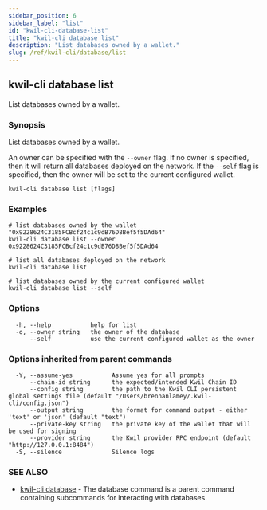```yaml
---
sidebar_position: 6
sidebar_label: "list"
id: "kwil-cli-database-list"
title: "kwil-cli database list"
description: "List databases owned by a wallet."
slug: /ref/kwil-cli/database/list
---
```


## kwil-cli database list

List databases owned by a wallet.

### Synopsis

List databases owned by a wallet.

An owner can be specified with the `--owner` flag. If no owner is specified, then it will return all databases deployed on the network.
If the `--self` flag is specified, then the owner will be set to the current configured wallet.

```
kwil-cli database list [flags]
```

### Examples

```
# list databases owned by the wallet "0x9228624C3185FCBcf24c1c9dB76D8Bef5f5DAd64"
kwil-cli database list --owner 0x9228624C3185FCBcf24c1c9dB76D8Bef5f5DAd64

# list all databases deployed on the network
kwil-cli database list

# list databases owned by the current configured wallet
kwil-cli database list --self
```

### Options

```
  -h, --help           help for list
  -o, --owner string   the owner of the database
      --self           use the current configured wallet as the owner
```

### Options inherited from parent commands

```
  -Y, --assume-yes           Assume yes for all prompts
      --chain-id string      the expected/intended Kwil Chain ID
      --config string        the path to the Kwil CLI persistent global settings file (default "/Users/brennanlamey/.kwil-cli/config.json")
      --output string        the format for command output - either 'text' or 'json' (default "text")
      --private-key string   the private key of the wallet that will be used for signing
      --provider string      the Kwil provider RPC endpoint (default "http://127.0.0.1:8484")
  -S, --silence              Silence logs
```

### SEE ALSO

* [kwil-cli database](/docs/ref/kwil-cli/database)	 - The database command is a parent command containing subcommands for interacting with databases.

